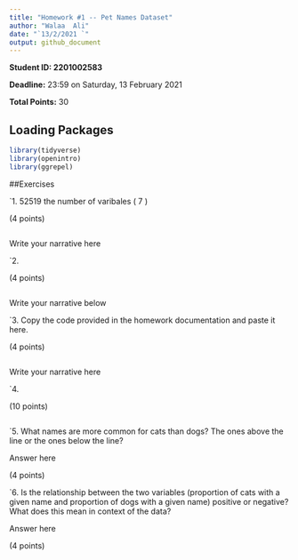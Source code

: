 ```yaml
---
title: "Homework #1 -- Pet Names Dataset"
author: "Walaa  Ali"
date: "`13/2/2021 `"
output: github_document
---
```


**Student ID: 2201002583**

**Deadline:** 23:59 on Saturday, 13 February 2021

**Total Points:** 30


## Loading Packages

```r

library(tidyverse)
library(openintro)
library(ggrepel)
```


##Exercises

`1.  52519
    the number of varibales ( 7 )

(4 points)
```r

```
Write your narrative here



`2.

(4 points)

```r

```
Write your narrative below


`3. Copy the code provided in the homework documentation and paste it here. 

(4 points)

```r

```
Write your narrative here



`4.

(10 points)

```r

```

`5.  What names are more common for cats than dogs? The ones above the line or the ones below the line?

Answer here

(4 points)

`6. Is the relationship between the two variables (proportion of cats with a given name and proportion of dogs with a given name) positive or negative? What does this mean in context of the data?

Answer here

(4 points)